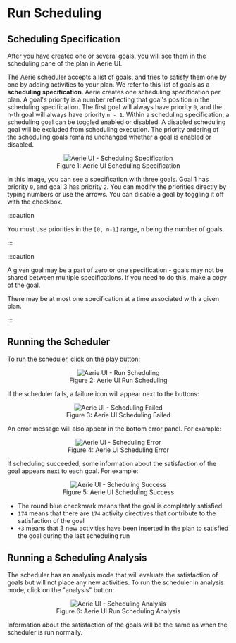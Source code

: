 # Run Scheduling

## Scheduling Specification

After you have created one or several goals, you will see them in the scheduling pane of the plan in Aerie UI.

The Aerie scheduler accepts a list of goals, and tries to satisfy them one by one by adding activities to your plan. We refer to this list of goals as a **scheduling specification**. Aerie creates one scheduling specification per plan. A goal's priority is a number reflecting that goal's position in the scheduling specification. The first goal will always have priority `0`, and the n-th goal will always have priority `n - 1`. Within a scheduling specification, a scheduling goal can be toggled enabled or disabled. A disabled scheduling goal will be excluded from scheduling execution. The priority ordering of the scheduling goals remains unchanged whether a goal is enabled or disabled.


<figure align="center">
  <img alt="Aerie UI - Scheduling Specification" src={schedulingSpecification} />
  <figcaption>Figure 1: Aerie UI Scheduling Specification</figcaption>
</figure>

In this image, you can see a specification with three goals. Goal 1 has priority `0`, and goal 3 has priority `2`. You can modify the priorities directly by typing numbers or use the arrows. You can disable a goal by toggling it off with the checkbox.

:::caution

You must use priorities in the `[0, n-1]` range, `n` being the number of goals.

:::

:::caution

A given goal may be a part of zero or one specification - goals may not be shared between multiple specifications. If you need to do this, make a copy of the goal.

There may be at most one specification at a time associated with a given plan.

:::

## Running the Scheduler

To run the scheduler, click on the play button:


<figure align="center">
  <img alt="Aerie UI - Run Scheduling" src={runScheduling} />
  <figcaption>Figure 2: Aerie UI Run Scheduling</figcaption>
</figure>

If the scheduler fails, a failure icon will appear next to the buttons:


<figure align="center">
  <img alt="Aerie UI - Scheduling Failed" src={schedulingFailed} />
  <figcaption>Figure 3: Aerie UI Scheduling Failed</figcaption>
</figure>

An error message will also appear in the bottom error panel. For example:


<figure align="center">
  <img alt="Aerie UI - Scheduling Error" src={schedulingError} />
  <figcaption>Figure 4: Aerie UI Scheduling Error</figcaption>
</figure>

If scheduling succeeded, some information about the satisfaction of the goal appears next to each goal. For example:


<figure align="center">
  <img alt="Aerie UI - Scheduling Success" src={schedulingSuccess} />
  <figcaption>Figure 5: Aerie UI Scheduling Success</figcaption>
</figure>

- The round blue checkmark means that the goal is completely satisfied
- `174` means that there are `174` activity directives that contribute to the satisfaction of the goal
- `+3` means that 3 new activities have been inserted in the plan to satisfied the goal during the last scheduling run

## Running a Scheduling Analysis

The scheduler has an analysis mode that will evaluate the satisfaction of goals but will not place any new activities. To run the scheduler in analysis mode, click on the "analysis" button:


<figure align="center">
  <img alt="Aerie UI - Scheduling Analysis" src={runSchedulingAnalysis} />
  <figcaption>Figure 6: Aerie UI Run Scheduling Analysis</figcaption>
</figure>

Information about the satisfaction of the goals will be the same as when the scheduler is run normally.

